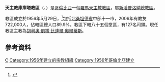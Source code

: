 {{Infobox Roman Catholic diocese
|jurisdiction     = 教區
|name            = 庫庫塔
 |latin= Dioecesis Cucutensis
|image =Catedral de Cúcuta.jpg
|caption = 聖若瑟主教座堂
 |location = [[哥倫比亞|哥倫比亞]]
|territory = [[北桑坦德省|北桑坦德省]]中部十一市
|population = 722,000
|rite = [[罗马礼|罗马礼]]
|patron =
|province = 新潘普洛納
|established = 1956年
|cathedral = [[聖若瑟主教座堂_(庫庫塔)|聖若瑟主教座堂]]
|co-cathedral =
|leadership = 主教
|website =
|pope = 
|patriarch=
|metropolitan =
|ordinary = [[胡利奧·凱撒·比達爾·奧爾蒂斯|胡利奧·凱撒·比達爾·奧爾蒂斯]]
|coadjutor archbishop =
|coadjutor bishop =
|auxiliary =
|emeritus = }} 

'''天主教庫庫塔教區'''（{{lang-la|Dioecesis Cucutensis}}、{{lang-es|Diócesis de Cúcuta}}）是[[哥倫比亞|哥倫比亞]]一個[[羅馬天主教|羅馬天主教]][[教區|教區]]，屬[[天主教新潘普洛納總教區|新潘普洛納總教區]]。

教區成立於1956年5月29日，<ref>{{cite journal
|journal=[[宗座公報|宗座公報]]
|publisher=梵蒂岡出版社
|date=1956年
|volume=48
|title=''Ecclesiarum omnium''
|page=696
|url=http://www.vatican.va/archive/aas/documents/AAS%2048%20%5B1956%5D%20-%20ocr.pdf
|access-date=2011-10-26
|archive-date=2010-03-27
|archive-url=https://web.archive.org/web/20100327070537/http://www.vatican.va/archive/aas/documents/AAS%2048%20%5B1956%5D%20-%20ocr.pdf
|dead-url=no
}}</ref>包括[[北桑坦德省|北桑坦德省]]中部十一市，2006年有教友722,000人，佔轄區總人口89.9%。教區下轄八十五個堂區，有127名司鐸。現任教區主教為[[胡利奧·凱撒·比達爾·奧爾蒂斯|胡利奧·凱撒·比達爾·奧爾蒂斯]]。

==參考資料==
{{reflist}}

{{哥倫比亞天主教教區}}

{{DEFAULTSORT:Diócesis de Cúcuta}}
[[Category:哥倫比亞天主教教區|C]]
[[Category:1956年建立的宗教組織|Category:1956年建立的宗教組織]]
[[Category:1956年哥倫比亞建立|Category:1956年哥倫比亞建立]]